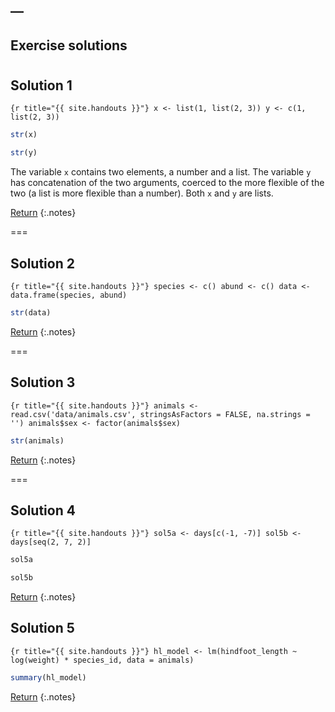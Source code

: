 ---
---

## Exercise solutions

<!--
===

## Solution 1

First solution:

```{r title="{{ site.handouts }}"}
(-0.3 + sqrt(0.3 ^ 2 - 4 * 1.5 * -2.9)) / (2 * 1.5)
```

Second solution:

```{r title="{{ site.handouts }}"}
(-0.3 - sqrt(0.3 ^ 2 - 4 * 1.5 * -2.9)) / (2 * 1.5)
```

[Return](#exercise-1)
{:.notes}
-->

===

## Solution 1

```{r title="{{ site.handouts }}"}
x <- list(1, list(2, 3))
y <- c(1, list(2, 3))
```

```r
str(x)
```
```r
str(y)
```

The variable `x` contains two elements, a number and a list. The variable `y` has concatenation of the two arguments, coerced to the more flexible of the two (a list is more flexible than a number). Both `x` and `y` are lists.

[Return](#exercise-2)
{:.notes}

===

## Solution 2

```{r title="{{ site.handouts }}"}
species <- c()
abund <- c()
data <- data.frame(species, abund)
```

```r
str(data)
```

[Return](#exercise-3)
{:.notes}

===

## Solution 3

```{r title="{{ site.handouts }}"}
animals <- read.csv('data/animals.csv', stringsAsFactors = FALSE, na.strings = '')
animals$sex <- factor(animals$sex)
```

```r
str(animals)
```

[Return](#exercise-4)
{:.notes}

===

## Solution 4

```{r title="{{ site.handouts }}"}
sol5a <- days[c(-1, -7)]
sol5b <- days[seq(2, 7, 2)]
```

```r
sol5a
```

```r
sol5b
```

[Return](#exercise-5)
{:.notes}

<!--
===

## Solution 7

```{r title="{{ site.handouts }}"}
first <- function(dat) {
    if (is.vector(dat)) {
        result <- dat[1]
    } else if (is.matrix(dat)) {
        result <- dat[1, 1]
    } else {
        result <- dat[1, ]
    }
    return(result)
}
```

```r
m <- matrix(1:9, nrow = 3, ncol = 3)
first(m)
```

[Return](#exercise-7)
{:.notes}

===

## Solution 8

```{r title="{{ site.handouts }}"}
animals.hl_model <- lm(log(hindfoot_length) ~ log(weight), data = animals)
```

```r
coef(animals.hl_model)[2]
```

<aside class="notes" markdown="block">
[Return](#exercise-8)
</aside>
-->

## Solution 5

```{r title="{{ site.handouts }}"}
hl_model <- lm(hindfoot_length ~ log(weight) * species_id, data = animals)
```

```r
summary(hl_model)
```

[Return](#exercise-8)
{:.notes}

